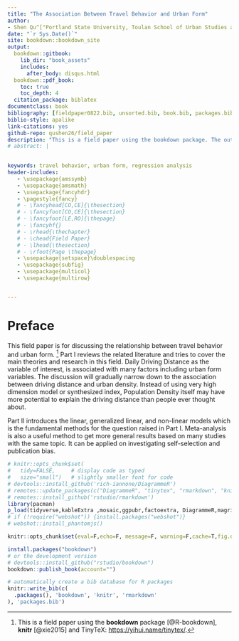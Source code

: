```yaml
--- 
title: "The Association Between Travel Behavior and Urban Form"
author: 
- Shen Qu^["Portland State University, Toulan School of Urban Studies and Planning"]
date: "`r Sys.Date()`"
site: bookdown::bookdown_site
output: 
  bookdown::gitbook: 
    lib_dir: "book_assets"
    includes:
      after_body: disqus.html
  bookdown::pdf_book:
    toc: true
    toc_depth: 4
  citation_package: biblatex
documentclass: book
bibliography: [fieldpaper0822.bib, unsorted.bib, book.bib, packages.bib]
biblio-style: apalike
link-citations: yes
github-repo: qushen26/field_paper
description: "This is a field paper using the bookdown package. The output format for this example is bookdown::gitbook."
# abstract: |

  
keywords: travel behavior, urban form, regression analysis
header-includes:
   - \usepackage{amssymb}
   - \usepackage{amsmath}
   - \usepackage{fancyhdr}
   - \pagestyle{fancy}
   # - \fancyhead[CO,CE]{\thesection}
   # - \fancyfoot[CO,CE]{\thesection}
   # - \fancyfoot[LE,RO]{\thepage}
   # - \fancyhf{}
   # - \rhead{\thechapter}
   # - \chead{Field Paper}
   # - \lhead{\thesection}
   # - \rfoot{Page \thepage}
   - \usepackage{setspace}\doublespacing
   - \usepackage{subfig}
   - \usepackage{multicol}
   - \usepackage{multirow}


---
```


# Preface {-}

This field paper is for discussing the relationship between travel behavior and urban form. ^[This is a field paper using the **bookdown** package [@R-bookdown], **knitr** [@xie2015] and TinyTeX: <https://yihui.name/tinytex/>.]
Part I reviews the related literature and tries to cover the main theories and research in this field.
Daily Driving Distance as the variable of interest, is associated with many factors including urban form variables.
The discussion will gradually narrow down to the association between driving distance and urban density. 
Instead of using very high dimension model or synthesized index, 
Population Density itself may have more potential to explain the driving distance than people ever thought about.
  
Part II introduces the linear, generalized linear, and non-linear models which is the fundamental methods for the question raised in Part I.
Meta-analysis is also a useful method to get more general results based on many studies with the same topic.
It can be applied on investigating self-selection and publication bias.



```r
# knitr::opts_chunk$set(
#   tidy=FALSE,     # display code as typed
#   size="small")   # slightly smaller font for code
# devtools::install_github('rich-iannone/DiagrammeR')
# remotes::update_packages(c("DiagrammeR", "tinytex", "rmarkdown", "knitr"))
# remotes::install_github('rstudio/rmarkdown')
library(pacman)
p_load(tidyverse,kableExtra ,mosaic,ggpubr,factoextra, DiagrammeR,magrittr) #
# if (!require("webshot")) {install.packages("webshot")}
# webshot::install_phantomjs()

knitr::opts_chunk$set(eval=F,echo=F, message=F, warning=F,cache=T,fig.dim = c(8, 6),fig.align = 'center') #,fig.pos="!h"
```


```r
install.packages("bookdown")
# or the development version
# devtools::install_github("rstudio/bookdown")
bookdown::publish_book(account="")
```


```r
# automatically create a bib database for R packages
knitr::write_bib(c(
  .packages(), 'bookdown', 'knitr', 'rmarkdown'
), 'packages.bib')
```


